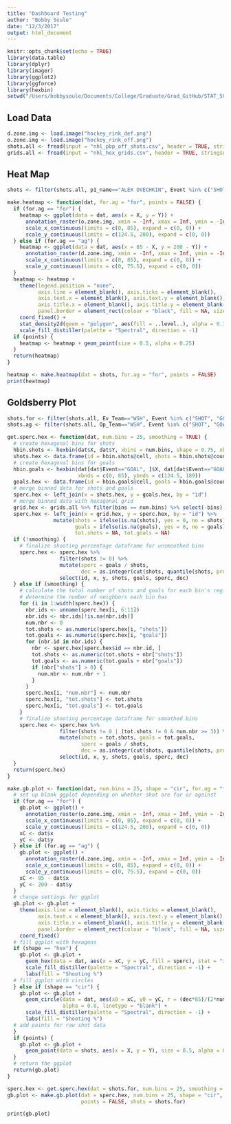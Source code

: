 ```yaml
---
title: "Dashboard Testing"
author: "Bobby Soule"
date: "12/3/2017"
output: html_document
---
```


```r
knitr::opts_chunk$set(echo = TRUE)
library(data.table)
library(dplyr)
library(imager)
library(ggplot2)
library(ggforce)
library(hexbin)
setwd("/Users/bobbysoule/Documents/College/Graduate/Grad_GitHub/STAT_5014/NHL_Shooting")
```

## Load Data

```r
d.zone.img <- load.image("hockey_rink_def.png")
o.zone.img <- load.image("hockey_rink_off.png")
shots.all <- fread(input = "nhl_pbp_off_shots.csv", header = TRUE, stringsAsFactors = FALSE)
grids.all <- fread(input = "nhl_hex_grids.csv", header = TRUE, stringsAsFactors = FALSE)
```

## Heat Map

```r
shots <- filter(shots.all, p1_name=="ALEX OVECHKIN", Event %in% c("SHOT", "GOAL"))

make.heatmap <- function(dat, for.ag = "for", points = FALSE) {
  if (for.ag == "for") {
    heatmap <- ggplot(data = dat, aes(x = X, y = Y)) + 
      annotation_raster(o.zone.img, xmin = -Inf, xmax = Inf, ymin = -Inf, ymax = Inf) +
      scale_x_continuous(limits = c(0, 85), expand = c(0, 0)) +
      scale_y_continuous(limits = c(124.5, 200), expand = c(0, 0))
  } else if (for.ag == "ag") {
    heatmap <- ggplot(data = dat, aes(x = 85 - X, y = 200 - Y)) + 
      annotation_raster(d.zone.img, xmin = -Inf, xmax = Inf, ymin = -Inf, ymax = Inf) +
      scale_x_continuous(limits = c(0, 85), expand = c(0, 0)) +
      scale_y_continuous(limits = c(0, 75.5), expand = c(0, 0))
  }
  heatmap <- heatmap +
    theme(legend.position = "none",
          axis.line = element_blank(), axis.ticks = element_blank(),
          axis.text.x = element_blank(), axis.text.y = element_blank(),
          axis.title.x = element_blank(), axis.title.y = element_blank(),
          panel.border = element_rect(colour = "black", fill = NA, size = 2)) +
    coord_fixed() +
    stat_density2d(geom = "polygon", aes(fill = ..level..), alpha = 0.35) +
    scale_fill_distiller(palette = "Spectral", direction = -1)
  if (points) {
    heatmap <- heatmap + geom_point(size = 0.5, alpha = 0.25)
  }
  return(heatmap)
}

heatmap <- make.heatmap(dat = shots, for.ag = "for", points = FALSE)
print(heatmap)
```

## Goldsberry Plot

```r
shots.for <- filter(shots.all, Ev_Team=="WSH", Event %in% c("SHOT", "GOAL"), (Y < 189 & Y > 124.5))
shots.ag <- filter(shots.all, Op_Team=="WSH", Event %in% c("SHOT", "GOAL"), (Y < 189 & Y > 124.5))

get.sperc.hex <- function(dat, num.bins = 25, smoothing = TRUE) {
  # create hexagonal bins for shots
  hbin.shots <- hexbin(dat$X, dat$Y, xbins = num.bins, shape = 0.75, xbnds = c(0, 85), ybnds = c(124.5, 189))
  shots.hex <- data.frame(id = hbin.shots@cell, shots = hbin.shots@count)
  # create hexagonal bins for goals
  hbin.goals <- hexbin(dat[dat$Event=="GOAL", ]$X, dat[dat$Event=="GOAL", ]$Y, xbins = num.bins, shape = 0.75,
                       xbnds = c(0, 85), ybnds = c(124.5, 189))
  goals.hex <- data.frame(id = hbin.goals@cell, goals = hbin.goals@count)
  # merge binned data for shots and goals
  sperc.hex <- left_join(x = shots.hex, y = goals.hex, by = "id")
  # merge binned data with hexagonal grid
  grid.hex <- grids.all %>% filter(bins == num.bins) %>% select(-bins)
  sperc.hex <- left_join(x = grid.hex, y = sperc.hex, by = "id") %>%
               mutate(shots = ifelse(is.na(shots), yes = 0, no = shots),
                      goals = ifelse(is.na(goals), yes = 0, no = goals),
                      tot.shots = NA, tot.goals = NA)
  if (!smoothing) {
    # finalize shooting percentage dataframe for unsmoothed bins
    sperc.hex <- sperc.hex %>%
                 filter(shots != 0) %>%                
                 mutate(sperc = goals / shots,         
                        dec = as.integer(cut(shots, quantile(shots, probs=0:10/10), include.lowest=TRUE))) %>% 
                 select(id, x, y, shots, goals, sperc, dec)
  } else if (smoothing) {
    # calculate the total number of shots and goals for each bin's region
    # determine the number of neighbors each bin has
    for (i in 1:width(sperc.hex)) {
      nbr.ids <- unname(sperc.hex[i, 6:11])
      nbr.ids <- nbr.ids[!is.na(nbr.ids)]
      num.nbr <- 0
      tot.shots <- as.numeric(sperc.hex[i, "shots"])
      tot.goals <- as.numeric(sperc.hex[i, "goals"])
      for (nbr.id in nbr.ids) {
        nbr <- sperc.hex[sperc.hex$id == nbr.id, ]
        tot.shots <- as.numeric(tot.shots + nbr["shots"])
        tot.goals <- as.numeric(tot.goals + nbr["goals"])
        if (nbr["shots"] > 0) {
          num.nbr <- num.nbr + 1
        }
      }
      sperc.hex[i, "num.nbr"] <- num.nbr
      sperc.hex[i, "tot.shots"] <- tot.shots
      sperc.hex[i, "tot.goals"] <- tot.goals
    }
    # finalize shooting percentage dataframe for smoothed bins
    sperc.hex <- sperc.hex %>% 
                 filter(shots != 0 | (tot.shots != 0 & num.nbr >= 3)) %>%
                 mutate(shots = tot.shots, goals = tot.goals,
                        sperc = goals / shots,
                        dec = as.integer(cut(shots, quantile(shots, probs=0:10/10), include.lowest=TRUE))) %>% 
                 select(id, x, y, shots, goals, sperc, dec)
  }
  return(sperc.hex)
}

make.gb.plot <- function(dat, num.bins = 25, shape = "cir", for.ag = "for", points = FALSE, shots) {
  # set up blank ggplot depending on whether shot are for or against
  if (for.ag == "for") {
    gb.plot <- ggplot() +
      annotation_raster(o.zone.img, xmin = -Inf, xmax = Inf, ymin = -Inf, ymax = Inf) +
      scale_x_continuous(limits = c(0, 85), expand = c(0, 0)) +
      scale_y_continuous(limits = c(124.5, 200), expand = c(0, 0))
    xC <- dat$x
    yC <- dat$y
  } else if (for.ag == "ag") {
    gb.plot <- ggplot() +
      annotation_raster(d.zone.img, xmin = -Inf, xmax = Inf, ymin = -Inf, ymax = Inf) +
      scale_x_continuous(limits = c(0, 85), expand = c(0, 0)) +
      scale_y_continuous(limits = c(0, 75.5), expand = c(0, 0))
    xC <- 85 - dat$x
    yC <- 200 - dat$y
  }
  # change settings for ggplot
  gb.plot <- gb.plot +
    theme(axis.line = element_blank(), axis.ticks = element_blank(),
          axis.text.x = element_blank(), axis.text.y = element_blank(),
          axis.title.x = element_blank(), axis.title.y = element_blank(),
          panel.border = element_rect(colour = "black", fill = NA, size = 2)) +
    coord_fixed()
  # fill ggplot with hexagons
  if (shape == "hex") {
    gb.plot <- gb.plot +
      geom_hex(data = dat, aes(x = xC, y = yC, fill = sperc), stat = "identity", alpha = 0.7) +
      scale_fill_distiller(palette = "Spectral", direction = -1) + 
      labs(fill = "Shooting %")
  # fill ggplot with circles
  } else if (shape == "cir") {
    gb.plot <- gb.plot +
      geom_circle(data = dat, aes(x0 = xC, y0 = yC, r = (dec*85)/(2*num.bins*10), fill = sperc),
                  alpha = 0.8, linetype = "blank") +
      scale_fill_distiller(palette = "Spectral", direction = -1) + 
      labs(fill = "Shooting %")
  # add points for raw shot data
  }
  if (points) {
    gb.plot <- gb.plot +
      geom_point(data = shots, aes(x = X, y = Y), size = 0.5, alpha = 0.25)
  }
  # return the ggplot
  return(gb.plot)
}

sperc.hex <- get.sperc.hex(dat = shots.for, num.bins = 25, smoothing = TRUE)
gb.plot <- make.gb.plot(dat = sperc.hex, num.bins = 25, shape = "cir", for.ag = "for",
                        points = FALSE, shots = shots.for)

print(gb.plot)
```

